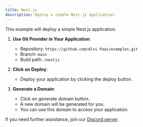 ```yaml
---
title: Nest.js
description: Deploy a simple Nest.js application.
---
```


This example will deploy a simple Nest.js application.

1. **Use Git Provider in Your Application**:
   - Repository: `https://github.com/Alvi Paas/examples.git`
   - Branch: `main`
   - Build path: `/nestjs`
2. **Click on Deploy**:

   - Deploy your application by clicking the deploy button.

3. **Generate a Domain**:
   - Click on generate domain button.
   - A new domain will be generated for you.
   - You can use this domain to access your application.

If you need further assistance, join our [Discord server](https://discord.com/invite/2tBnJ3jDJc).
